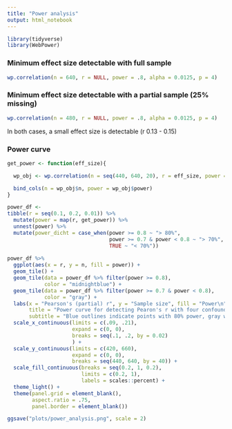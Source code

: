 ```yaml
---
title: "Power analysis"
output: html_notebook
---
```


```r
library(tidyverse)
library(WebPower)
```

### Minimum effect size detectable with full sample

```r
wp.correlation(n = 640, r = NULL, power = .8, alpha = 0.0125, p = 4)

```
### Minimum effect size detectable with a partial sample (25% missing)

```r
wp.correlation(n = 480, r = NULL, power = .8, alpha = 0.0125, p = 4)
```
In both cases, a small effect size is detectable (r 0.13 - 0.15)

### Power curve

```r
get_power <- function(eff_size){

  wp_obj <- wp.correlation(n = seq(440, 640, 20), r = eff_size, power = NULL, alpha = 0.0125, p = 4)

  bind_cols(n = wp_obj$n, power = wp_obj$power)
}

power_df <-
tibble(r = seq(0.1, 0.2, 0.01)) %>% 
  mutate(power = map(r, get_power)) %>% 
  unnest(power) %>% 
  mutate(power_dicht = case_when(power >= 0.8 ~ "> 80%",
                                 power >= 0.7 & power < 0.8 ~ "> 70%",
                                 TRUE ~ "< 70%"))
  
power_df %>% 
  ggplot(aes(x = r, y = n, fill = power)) +
  geom_tile() +
  geom_tile(data = power_df %>% filter(power >= 0.8),
            color = "midnightblue") +
  geom_tile(data = power_df %>% filter(power >= 0.7 & power < 0.8),
            color = "gray") +
  labs(x = "Pearson's (partial) r", y = "Sample size", fill = "Power\n",
       title = "Power curve for detecting Pearon's r with four confounders",
       subtitle = "Blue outlines indicate points with 80% power, gray with 70% power") +
  scale_x_continuous(limits = c(.09, .21),
                     expand = c(0, 0),
                     breaks = seq(.1, .2, by = 0.02)
                     ) +
  scale_y_continuous(limits = c(420, 660),
                     expand = c(0, 0),
                     breaks = seq(440, 640, by = 40)) +
  scale_fill_continuous(breaks = seq(0.2, 1, 0.2),
                        limits = c(0.2, 1),
                        labels = scales::percent) +
  theme_light() +
  theme(panel.grid = element_blank(),
        aspect.ratio = .75,
        panel.border = element_blank())

ggsave("plots/power_analysis.png", scale = 2)
```

